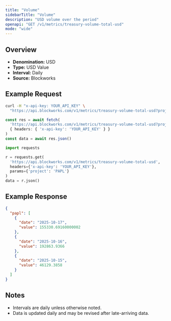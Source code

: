 ```yaml
---
title: "Volume"
sidebarTitle: "Volume"
description: "USD volume over the period"
openapi: "GET /v1/metrics/treasury-volume-total-usd"
mode: "wide"
---
```


## Overview

- **Denomination:** USD
- **Type:** USD Value
- **Interval:** Daily
- **Source:** Blockworks

## Example Request

<CodeGroup>

```bash cURL
curl -H "x-api-key: YOUR_API_KEY" \
  "https://api.blockworks.com/v1/metrics/treasury-volume-total-usd?project=PAPL"
```

```typescript TypeScript
const res = await fetch(
  'https://api.blockworks.com/v1/metrics/treasury-volume-total-usd?project=PAPL',
  { headers: { 'x-api-key': 'YOUR_API_KEY' } }
)
const data = await res.json()
```

```python Python
import requests

r = requests.get(
  'https://api.blockworks.com/v1/metrics/treasury-volume-total-usd',
  headers={'x-api-key': 'YOUR_API_KEY'},
  params={'project': 'PAPL'}
)
data = r.json()
```

</CodeGroup>

## Example Response

```json
{
  "papl": [
    {
      "date": "2025-10-17",
      "value": 155330.69160000002
    },
    {
      "date": "2025-10-16",
      "value": 192863.9366
    },
    {
      "date": "2025-10-15",
      "value": 46129.3858
    }
  ]
}
```

## Notes
- Intervals are daily unless otherwise noted.
- Data is updated daily and may be revised after late-arriving data.